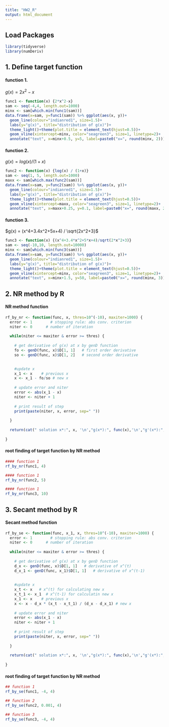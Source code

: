 ```yaml
---
title: "HW2_R"
output: html_document
---
```


## Load Packages
```r
library(tidyverse)
library(numDeriv)
```
           
           
## 1. Define target function
#### function 1.
$g(x) = 2x^2-x$
```r
func1 <- function(x) {2*x^2-x}
sam <- seq(-4,4, length.out=1000)
minx <- sam[which.min(func1(sam))]
data.frame(x=sam, y=func1(sam)) %>% ggplot(aes(x, y))+
  geom_line(colour="indianred1", size=1.5)+
  labs(y="g(x)", title="distribution of g(x)")+
  theme_light()+theme(plot.title = element_text(hjust=0.5))+
  geom_vline(xintercept=minx, color="seagreen3", size=1, linetype=2)+
  annotate("text", x=minx+0.5, y=5, label=paste0("x=", round(minx, 2)))
```
          
          
          
          
#### function 2.
$g(x) = log(x) / (1+x)$
```r
func2 <- function(x) {log(x) / (1+x)}
sam <- seq(1, 5, length.out=1000)
maxx <- sam[which.max(func2(sam))]
data.frame(x=sam, y=func2(sam)) %>% ggplot(aes(x, y))+
  geom_line(colour="indianred1", size=1.5)+
  labs(y="g(x)", title="distribution of g(x)")+
  theme_light()+theme(plot.title = element_text(hjust=0.5))+
  geom_vline(xintercept=maxx, color="seagreen3", size=1, linetype=2)+
  annotate("text", x=maxx+0.25, y=0.1, label=paste0("x=", round(maxx, 2)))
```
          
          
          
          
              
#### function 3.
$g(x) = (x^4+3.4x^2+5x+4) / \sqrt{2x^2+3}$
```r
func3 <- function(x) {(x^4+3.4*x^2+5*x+4)/sqrt(2*x^2+3)}
sam <- seq(-10,10, length.out=10000)
minx <- sam[which.min(func3(sam))]
data.frame(x=sam, y=func3(sam)) %>% ggplot(aes(x, y))+
  geom_line(colour="indianred1", size=1.5)+
  labs(y="g(x)", title="distribution of g(x)")+
  theme_light()+theme(plot.title = element_text(hjust=0.5))+
  geom_vline(xintercept=minx, color="seagreen3", size=1, linetype=2)+
  annotate("text", x=minx+1.5, y=50, label=paste0("x=", round(minx, 3)))
```

             
              
           
## 2. NR method by R
#### NR method function
```r
rf_by_nr <- function(func, x, thres=10^(-10), maxiter=1000) {
  error <- 1        # stopping rule: abs conv. criterion
  niter <- 0      # number of iteration
  
  while(niter <= maxiter & error >= thres) {
    
    # get derivative of g(x) at x by genD function
    fo <- genD(func, x)$D[1, 1]   # first order derivative
    so <- genD(func, x)$D[1, 2]   # second order derivative 

    
    #update x
    x_1 <- x    # previous x
    x <- x_1 - fo/so # new x
    
    # update error and niter
    error <- abs(x_1 - x)
    niter <- niter + 1
    
    # print result of step
    print(paste(niter, x, error, sep=" "))
    
  }
  
  return(cat(" solution x*:", x, '\n',"g(x*):", func(x),'\n',"g'(x*):", genD(func, x)$D[1,1]))
  
}
```
        
        
#### root finding of target function by NR method
```r
#### function 1
rf_by_nr(func1, 4)
```
```r
#### function 1
rf_by_nr(func2, 5)
```
```r
#### function 1
rf_by_nr(func3, 10)
```
            
            
            
            
## 3. Secant method by R
#### Secant method function
```r
rf_by_se <- function(func, x_1, x, thres=10^(-10), maxiter=1000) {
  error <- 1        # stopping rule: abs conv. criterion
  niter <- 0      # number of iteration
  
  while(niter <= maxiter & error >= thres) {
    
    # get derivative of g(x) at x by genD function
    d_x <- genD(func, x)$D[1, 1]   # derivative of x^(t)
    d_x_1 <- genD(func, x_1)$D[1, 1]   # derivative of x^(t-1) 
    
    
    #update x
    x_t <- x   # x^(t) for calculating new x
    x_t_1 <- x_1  # x^(t-1) for calculatin new x
    x_1 <- x    # previous x
    x <- x - d_x * (x_t - x_t_1) / (d_x - d_x_1) # new x
    
    # update error and niter
    error <- abs(x_1 - x)
    niter <- niter + 1
    
    # print result of step
    print(paste(niter, x, error, sep=" "))
    
  }
  
  return(cat(" solution x*:", x, '\n',"g(x*):", func(x),'\n',"g'(x*):", genD(func, x)$D[1,1]))
  
}
```
        
        
#### root finding of target function by NR method
```r
## function 1
rf_by_se(func1, -4, 4)
```
```r
## function 2
rf_by_se(func2, 0.001, 4)
```
```r
## function 3
rf_by_se(func3, -4, 4)
```





